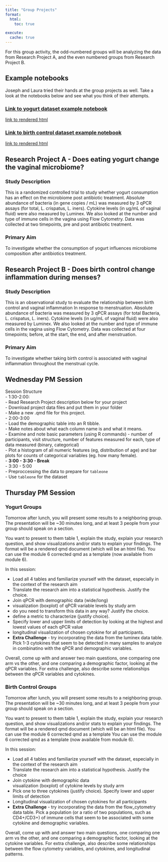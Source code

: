 ```yaml
---
title: "Group Projects"
format:
  html:
    toc: true

execute:
  cache: true
---
```


For this group activity, the odd-numbered groups will be analyzing the data from Research Project A, and the even numbered groups from Research Project B.


## Example notebooks

Joseph and Laura tried their hands at the group projects as well. Take a look at the notebooks below and see what you think of their attempts.

### [Link to yogurt dataset example notebook](https://raw.githubusercontent.com/elsherbini/durban-data-science-for-biology/main/materials/1-workshop1/8-group-projects/project_a_yogurt_example_notebook.qmd)

[link to rendered html](project_a_yogurt_example_notebook.qmd)

### [Link to birth control dataset example notebook](https://raw.githubusercontent.com/elsherbini/durban-data-science-for-biology/main/materials/1-workshop1/8-group-projects/project_b_birthcontrol_example_notebook.qmd)

[link to rendered html](project_b_birthcontrol_example_notebook.qmd)


## Research Project A - Does eating yogurt change the vaginal microbiome? 

### Study Description

This is a randomized controlled trial to study whether yogurt consumption has an effect on the microbiome post antibiotic treatment. Absolute abundance of bacteria (in gene copies / mL) was measured by 3 qPCR assays (for total, L. crispatus, L. iners). Cytokine levels (in ug/mL of vaginal fluid) were also measured by Luminex. We also looked at the number and type of immune cells in the vagina using Flow Cytometry. Data was collected at two timepoints, pre and post antibiotic treatment.

### Primary Aim

To investigate whether the consumption of yogurt influences microbiome composition after antibiotics treatment.

## Research Project B - Does birth control change inflammation during menses?

### Study Description

This is an observational study to evaluate the relationship between birth control and vaginal inflammation In response to menstruation. Absolute abundance of bacteria was measured by 3 qPCR assays (for total Bacteria, L. crispatus, L. iners). Cytokine levels (in ug/mL of vaginal fluid) were also measured by Luminex. We also looked at the number and type of immune cells in the vagina using Flow Cytometry. Data was collected at four timepoints; before, at the start, the end, and after menstruation.  

### Primary Aim

To investigate whether taking birth control is associated with vaginal inflammation throughout the menstrual cycle.

## Wednesday PM Session

Session Structure  
- 1:30-2:00:   
  - Read Research Project description below for your project  
  - Download project data files and put them in your folder  
  - Make a new .qmd file for this project.  
- 2:00-3:00  
  - Load the demographic table into an R tibble.  
  - Make notes about what each column name is and what it means.  
  - Examine and note basic parameters (using R commands) - number of participants, visit structure, number of features measured for each, type of data measured (binary, categorical)  
  - Plot a histogram of all numeric features (eg, distribution of age) and bar plots for counts of categorical variables (eg. how many female).  
- **3:00 - 3:30 - Break**  
- 3:30 - 5:00  
    - Preproccessing the data to prepare for `tableone`  
    - Use `tableone` for the dataset
    

## Thursday PM Session

### Yogurt Groups

Tomorrow after lunch, you will present some results to a neighboring group. The presentation will be ~30 minutes long, and at least 3 people from your group should speak on a section.

You want to present to them table 1, explain the study, explain your research question, and show visualizations and/or stats to explain your findings. The format will be a rendered qmd document (which will be an html file). You can use the module 6 corrected qmd as a template (now available from module 6).

In this session: 

- Load all 4 tables and familiarize yourself with the dataset, especially in the context of the research aim   
- Translate the research aim into a statistical hypothesis. Justify the choice.  
- Join qPCR with demographic data (wide/long)   
- visualization (boxplot) of qPCR variable levels by study arm  
- do you need to transform this data in any way? Justify the choice.     
- define a metric to characterize (justify choice).   
- Specify lower and upper limits of detection by looking at the highest and lowest values of each qPCR value   
- longitudinal visualization of chosen cytokine for all participants.    
- **Extra Challenge** - try incorporating the data from the luminex data table. Pick 1-3 cytokines that seem to be detected in many samples to analyze in combinatino with the qPCR and demographic variables.  

Overall, come up with and answer two main questions, one comparing one arm vs the other, and one comparing a demographic factor, looking at the qPCR variables. For extra challenge, also describe some relationships between the qPCR variables and cytokines.  

### Birth Control Groups

Tomorrow after lunch, you will present some results to a neighboring group. The presentation will be ~30 minutes long, and at least 3 people from your group should speak on a section.

You want to present to them table 1, explain the study, explain your research question, and show visualizations and/or stats to explain your findings. The format will be a rendered qmd document (which will be an html file). You can use the module 6 corrected qmd as a template  You can use the module 6 corrected qmd as a template (now available from module 6).

In this session: 

- Load all 4 tables and familiarize yourself with the dataset, especially in the context of the research aim  
- Translate the research aim into a statistical hypothesis. Justify the choice  
- Join cytokine with demographic data  
visualization (boxplot) of cytokine levels by study arm  
- Pick one to three cytokines (justify choice). Specify lower and upper limits of detection  
- Longitudinal visualization of chosen cytokines for all participants  
- **Extra Challenge** - try incorporating the data from the flow_cytometry data table. Pick a population  (or a ratio of two populations, such as CD4+/CD3+) of immune cells that seem to be associated with some cytokine and demographic variables.  

Overall, come up with and answer two main questions, one comparing one arm vs the other, and one comparing a demographic factor, looking at the cytokine variables.  For extra challenge, also describe some relationships between the flow cytometry variables, and cytokines, and longitudinal patterns. 
